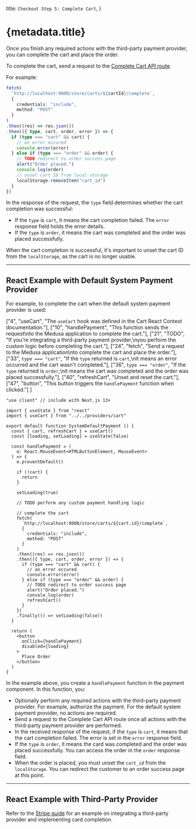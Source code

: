 
  title: `Checkout Step 5: Complete Cart`,
}

# {metadata.title}

Once you finish any required actions with the third-party payment provider, you can complete the cart and place the order.

To complete the cart, send a request to the [Complete Cart API route](!api!/store#carts_postcartsidcomplete).

For example:

```ts
fetch(
  `http://localhost:9000/store/carts/${cartId}/complete`,
  {
    credentials: "include",
    method: "POST"
  }
)
.then((res) => res.json())
.then(({ type, cart, order, error }) => {
  if (type === "cart" && cart) {
    // an error occured
    console.error(error)
  } else if (type === "order" && order) {
    // TODO redirect to order success page
    alert("Order placed.")
    console.log(order)
    // unset cart ID from local storage
    localStorage.removeItem("cart_id")
  }
})
```

In the response of the request, the `type` field determines whether the cart completion was successful:

- If the `type` is `cart`, it means the cart completion failed. The `error` response field holds the error details.
- If the `type` is `order`, it means the cart was completed and the order was placed successfully.

When the cart completion is successful, it's important to unset the cart ID from the `localStorage`, as the cart is no longer usable.

---

## React Example with Default System Payment Provider

For example, to complete the cart when the default system payment provider is used:

  ["4", "useCart", "The `useCart` hook was defined in the Cart React Context documentation."],
  ["10", "handlePayment", "This function sends the request\nto the Medusa application to complete the cart."],
  ["21", "TODO", "If you're integrating a third-party payment provider,\nyou perform the custom logic before completing the cart."],
  ["24", "fetch", "Send a request to the Medusa application\nto complete the cart and place the order."],
  ["33", `type === "cart"`, "If the `type` returned is `cart`,\nit means an error occurred and the cart wasn't completed."],
  ["36", `type === "order"`, "If the `type` returned is `order`,\nit means the cart was completed and the order was placed successfully."],
  ["40", "refreshCart", "Unset and reset the cart."],
  ["47", "button", "This button triggers the `handlePayment` function when clicked."]
]

```tsx highlights={highlights}
"use client" // include with Next.js 13+

import { useState } from "react"
import { useCart } from "../../providers/cart"

export default function SystemDefaultPayment () {
  const { cart, refreshCart } = useCart()
  const [loading, setLoading] = useState(false)

  const handlePayment = (
    e: React.MouseEvent<HTMLButtonElement, MouseEvent>
  ) => {
    e.preventDefault()

    if (!cart) {
      return
    }

    setLoading(true)
    
    // TODO perform any custom payment handling logic
    
    // complete the cart
    fetch(
      `http://localhost:9000/store/carts/${cart.id}/complete`,
      {
        credentials: "include",
        method: "POST"
      }
    )
    .then((res) => res.json())
    .then(({ type, cart, order, error }) => {
      if (type === "cart" && cart) {
        // an error occured
        console.error(error)
      } else if (type === "order" && order) {
        // TODO redirect to order success page
        alert("Order placed.")
        console.log(order)
        refreshCart()
      }
    })
    .finally(() => setLoading(false))
  }

  return (
    <button 
      onClick={handlePayment}
      disabled={loading}
    >
      Place Order
    </button>
  )
}
```

In the example above, you create a `handlePayment` function in the payment component. In this function, you:

- Optionally perform any required actions with the third-party payment provider. For example, authorize the payment. For the default system payment provider, no actions are required.
- Send a request to the Complete Cart API route once all actions with the third-party payment provider are performed.
- In the received response of the request, if the `type` is `cart`, it means that the cart completion failed. The error is set in the `error` response field.
- If the `type` is `order`, it means the card was completed and the order was placed successfully. You can access the order in the `order` response field.
- When the order is placed, you must unset the `cart_id` from the `localStorage`. You can redirect the customer to an order success page at this point.

---

## React Example with Third-Party Provider

Refer to the [Stripe guide](../payment/stripe/page.mdx) for an example on integrating a third-party provider and implementing card completion.
